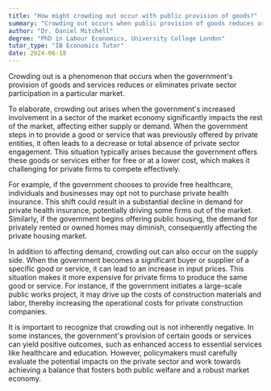 ```yaml
---
title: "How might crowding out occur with public provision of goods?"
summary: "Crowding out occurs when public provision of goods reduces or eliminates private sector involvement in that market."
author: "Dr. Daniel Mitchell"
degree: "PhD in Labour Economics, University College London"
tutor_type: "IB Economics Tutor"
date: 2024-06-18
---
```


Crowding out is a phenomenon that occurs when the government's provision of goods and services reduces or eliminates private sector participation in a particular market.

To elaborate, crowding out arises when the government's increased involvement in a sector of the market economy significantly impacts the rest of the market, affecting either supply or demand. When the government steps in to provide a good or service that was previously offered by private entities, it often leads to a decrease or total absence of private sector engagement. This situation typically arises because the government offers these goods or services either for free or at a lower cost, which makes it challenging for private firms to compete effectively.

For example, if the government chooses to provide free healthcare, individuals and businesses may opt not to purchase private health insurance. This shift could result in a substantial decline in demand for private health insurance, potentially driving some firms out of the market. Similarly, if the government begins offering public housing, the demand for privately rented or owned homes may diminish, consequently affecting the private housing market.

In addition to affecting demand, crowding out can also occur on the supply side. When the government becomes a significant buyer or supplier of a specific good or service, it can lead to an increase in input prices. This situation makes it more expensive for private firms to produce the same good or service. For instance, if the government initiates a large-scale public works project, it may drive up the costs of construction materials and labor, thereby increasing the operational costs for private construction companies.

It is important to recognize that crowding out is not inherently negative. In some instances, the government's provision of certain goods or services can yield positive outcomes, such as enhanced access to essential services like healthcare and education. However, policymakers must carefully evaluate the potential impacts on the private sector and work towards achieving a balance that fosters both public welfare and a robust market economy.
    